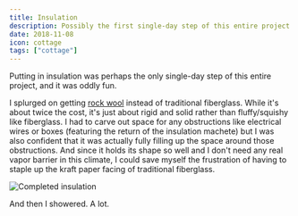 ```yaml
---
title: Insulation
description: Possibly the first single-day step of this entire project
date: 2018-11-08
icon: cottage
tags: ["cottage"]
---
```


Putting in insulation was perhaps the only single-day step of this entire project, and it was oddly fun.

I splurged on getting [rock wool](https://www.rockwool.com/products/comfortbatt) instead of traditional fiberglass.
While it's about twice the cost, it's just about rigid and solid rather than fluffy/squishy like fiberglass.
I had to carve out space for any obstructions like electrical wires or boxes (featuring the return of the insulation machete)
but I was also confident that it was actually fully filling up the space around those obstructions.
And since it holds its shape so well and I don't need any real vapor barrier in this climate, I could save myself the frustration
of having to staple up the kraft paper facing of traditional fiberglass.

![](images/IMG_20181108_145409.jpg "Completed insulation")

And then I showered. A lot.
